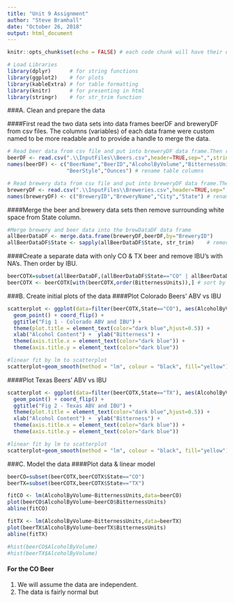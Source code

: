 ```yaml
---
title: "Unit 9 Assignment"
author: "Steve Bramhall"
date: "October 26, 2018"
output: html_document
---
```


```r
knitr::opts_chunk$set(echo = FALSE) # each code chunk will have their own echo control
```

```r
# Load Libraries
library(dplyr)      # for string functions
library(ggplot2)    # for plots
library(kableExtra) # for table formatting
library(knitr)      # for presenting in html
library(stringr)    # for str_trim function

```

###A. Clean and prepare the data

####First read the two data sets into data frames beerDF and breweryDF from csv files. The columns (variables) of each data frame were custom named to be more readable and to provide a handle to merge the data.
```r
# Read beer data from csv file and put into breweryDF data frame.Then rename columns to be more readable.
beerDF <- read.csv(".\\InputFiles\\Beers.csv",header=TRUE,sep=",",stringsAsFactors = TRUE, encoding = "UTF-8")
names(beerDF) <- c("BeerName","BeerID","AlcoholByVolume","BitternessUnits","BreweryID",
                   "BeerStyle","Ounces") # rename table columns

# Read brewery data from csv file and put into breweryDF data frame.Then rename columns to be more readable.
breweryDF <- read.csv(".\\InputFiles\\Breweries.csv",header=TRUE,sep=",",stringsAsFactors = FALSE)
names(breweryDF) <- c("BreweryID","BreweryName","City","State") # rename table columns
```

####Merge the beer and brewery data sets then remove surrounding white space from State column.
```r
#Merge brewery and beer data into the brewDataDF data frame
allBeerDataDF <- merge.data.frame(breweryDF,beerDF,by="BreweryID")
allBeerDataDF$State <- sapply(allBeerDataDF$State, str_trim)    # remove surrounding whitespace to state col
```

####Create a separate data with only CO & TX beer and remove IBU's with NA's. Then order by IBU.
```r
beerCOTX=subset(allBeerDataDF,(allBeerDataDF$State=="CO" | allBeerDataDF$State=="TX") & !is.na(BitternessUnits))
beerCOTX <- beerCOTX[with(beerCOTX,order(BitternessUnits)),] # sort by IBU, ascending
```

###B. Create initial plots of the data
####Plot Colorado Beers' ABV vs IBU
```r
scatterplot <- ggplot(data=filter(beerCOTX,State=="CO"), aes(AlcoholByVolume,BitternessUnits,col=AlcoholByVolume)) +
  geom_point() + coord_flip() +                                                             # make horizontal scatter plot
  ggtitle("Fig 1 - Colorado ABV and IBU") +                                                 # add title
  theme(plot.title = element_text(color="dark blue",hjust=0.5)) +                           # format main title
  xlab("Alcohol Content") +  ylab("Bitterness") +                                           # add axis labels
  theme(axis.title.x = element_text(color="dark blue")) +                                   # format x title
  theme(axis.title.y = element_text(color="dark blue"))                                     # format y title

#linear fit by lm to scatterplot
scatterplot+geom_smooth(method = "lm", colour = "black", fill="yellow")
```

####Plot Texas Beers' ABV vs IBU
```r
scatterplot <- ggplot(data=filter(beerCOTX,State=="TX"), aes(AlcoholByVolume,BitternessUnits,col=AlcoholByVolume)) +
  geom_point() + coord_flip() +                                                             # make horizontal scatter plot
  ggtitle("Fig 2 - Texas ABV and IBU") +                                                    # add title
  theme(plot.title = element_text(color="dark blue",hjust=0.5)) +                           # format main title
  xlab("Alcohol Content") +  ylab("Bitterness") +                                           # add axis labels
  theme(axis.title.x = element_text(color="dark blue")) +                                   # format x title
  theme(axis.title.y = element_text(color="dark blue"))                                     # format y title

#linear fit by lm to scatterplot
scatterplot+geom_smooth(method = "lm", colour = "black", fill="yellow")
```

###C. Model the data
####Plot data & linear model
```r
beerCO=subset(beerCOTX,beerCOTX$State=="CO")
beerTX=subset(beerCOTX,beerCOTX$State=="TX")

fitCO <- lm(AlcoholByVolume~BitternessUnits,data=beerCO)
plot(beerCO$AlcoholByVolume~beerCO$BitternessUnits)
abline(fitCO)

fitTX <- lm(AlcoholByVolume~BitternessUnits,data=beerTX)
plot(beerTX$AlcoholByVolume~beerTX$BitternessUnits)
abline(fitTX)

#hist(beerCO$AlcoholByVolume)
#hist(beerTX$AlcoholByVolume)
```
#### For the CO Beer
1. We will assume the data are independent.
2. The data is fairly normal but 
